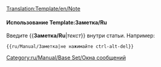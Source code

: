 <noinclude>[[Translation:Template/en/Note]]</noinclude><noinclude></noinclude>{{en/Ambox| type  = notice
| text  = <strong>Заметка</strong>
<div style="font-size: 90%">
{{{1|Тот, кто добавил данный шаблон не ставил целью обратит внимание на что-то конкретное, поэтому шаблон должен быть удален или обновлен.}}}</div>
}}<noinclude>

====Использование Template:Заметка/Ru====
Введите <nowiki>{{</nowiki>'''Заметка/Ru'''|''текст''<nowiki>}}</nowiki> внутри статьи. Например:
<pre>{{ru/Manual/Заметка|не нажимайте ctrl-alt-del}}</pre>

[[Category:ru/Manual/Base Set/Окна сообщений]]</noinclude>